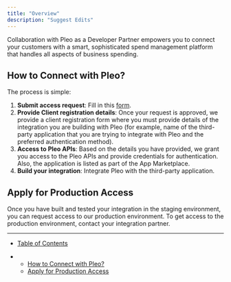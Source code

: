 ```yaml
---
title: "Overview"
description: "Suggest Edits"
---
```


Collaboration with Pleo as a Developer Partner empowers you to connect your customers with a smart, sophisticated spend management platform that handles all aspects of business spending.

## How to Connect with Pleo?

The process is simple:

1. **Submit access request**: Fill in this [form](https://forms.gle/ZW1Xp5jqwKWVmK9K9).
2. **Provide Client registration details**: Once your request is approved, we provide a client registration form where you must provide details of the integration you are building with Pleo (for example, name of the third-party application that you are trying to integrate with Pleo and the preferred authentication method).
3. **Access to Pleo APIs**: Based on the details you have provided, we grant you access to the Pleo APIs and provide credentials for authentication. Also, the application is listed as part of the App Marketplace.
4. **Build your integration**: Integrate Pleo with the third-party application.

<Info />

## Apply for Production Access

Once you have built and tested your integration in the staging environment, you can request access to our production environment. To get access to the production environment, contact your integration partner.

***

* [Table of Contents](#)

* * [How to Connect with Pleo?](#how-to-connect-with-pleo)
  * [Apply for Production Access](#apply-for-production-access)
